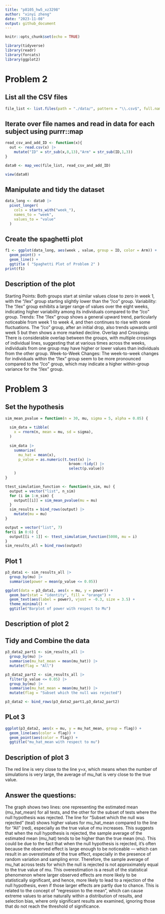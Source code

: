 ```yaml
---
title: "p8105_hw5_xz3298"
author: "xinyi zheng"
date: "2023-11-08"
output: github_document
---
```


```r
knitr::opts_chunk$set(echo = TRUE)
```

```r
library(tidyverse)
library(readr)
library(forcats)
library(ggplot2)
```

# Problem 2
## List all the CSV files
```r

file_list <- list.files(path = "./data/", pattern = "\\.csv$", full.names = TRUE)

```

## Iterate over file names and read in data for each subject using purrr::map
```r
read_csv_and_add_ID <- function(x){
  out <- read.csv(x) |> 
    mutate("ID" = str_sub(x,8,13),"Arm" = str_sub(ID,1,3))
}

data0 <- map_vec(file_list, read_csv_and_add_ID)

view(data0)
```

## Manipulate and tidy the dataset
```r
data_long <- data0 |> 
  pivot_longer(
    cols = starts_with("week_"), 
    names_to = "week", 
    values_to = "value"
  ) 
```

## Create the spaghetti plot
```r
f1 <- ggplot(data_long, aes(week , value, group = ID, color = Arm)) + 
  geom_point() + 
  geom_line() + 
  ggtitle ( "Spaghetti Plot of Problem 2" )
print(f1)

```
## Description of the plot

Starting Points: Both groups start at similar values close to zero in week 1, with the "/lex" group starting slightly lower than the "/co" group.
Variability: The "/lex" group exhibits a larger range of values over the eight weeks, indicating higher variability among its individuals compared to the "/co" group.
Trends: The "/lex" group shows a general upward trend, particularly noticeable from week 1 to week 4, and then continues to rise with some fluctuations. The "/co" group, after an initial drop, also trends upwards until week 5 but then shows a more marked decline.
Overlap and Crossings: There is considerable overlap between the groups, with multiple crossings of individual lines, suggesting that at various times across the weeks, individuals from one group may have higher or lower values than individuals from the other group.
Week-to-Week Changes: The week-to-week changes for individuals within the "/lex" group seem to be more pronounced compared to the "/co" group, which may indicate a higher within-group variance for the "/lex" group.


# Problem 3
## Set the hypothesis
```r
sim_mean_pvalue = function(n = 30, mu, sigma = 5, alpha = 0.05) {
  
  sim_data = tibble(
    x = rnorm(n, mean = mu, sd = sigma),
  )
  
  sim_data |> 
    summarize(
      mu_hat = mean(x),
      p_value = as.numeric(t.test(x) |> 
                             broom::tidy() |> 
                             select(p.value))
    )
}

ttest_simulation_function <- function(n_sim, mu) {
  output = vector("list", n_sim)
  for (i in 1:n_sim) {
    output[[i]] = sim_mean_pvalue(mu = mu)
  }
  sim_results = bind_rows(output) |> 
    mutate(mu = mu)
}

output = vector("list", 7)
for(i in 0:6) {
  output[[i + 1]] <- ttest_simulation_function(5000, mu = i)
}
sim_results_all = bind_rows(output)
```

## Plot 1
```r
p3_data1 <- sim_results_all |> 
  group_by(mu) |> 
  summarise(power = mean(p_value <= 0.05))

ggplot(data = p3_data1, aes(x = mu, y = power)) +
  geom_bar(stat = "identity", fill = "orange") +
  geom_text(aes(label = power), vjust = -0.3, size = 3.5) +
  theme_minimal() + 
  ggtitle("Barplot of power with respect to Mu")

```

## Description of plot 2



## Tidy and Combine the data
```r
p3_data2_part1 <- sim_results_all |> 
  group_by(mu) |> 
  summarise(mu_hat_mean = mean(mu_hat)) |> 
  mutate(flag = "All")

p3_data2_part2 <- sim_results_all |> 
  filter(p_value <= 0.05) |> 
  group_by(mu) |> 
  summarise(mu_hat_mean = mean(mu_hat)) |> 
  mutate(flag = "Subset which the null was rejected")

p3_data2 <- bind_rows(p3_data2_part1,p3_data2_part2)
```

## PLot 3
```r
ggplot(p3_data2, aes(x = mu, y = mu_hat_mean, group = flag)) +
  geom_line(aes(color = flag)) +
  geom_point(aes(color = flag)) + 
  ggtitle("mu_hat_mean with respect to mu")

```
## Description of plot 3
The red line is very close to the line y=x, which means when the number of simulations is very large, the average of mu_hat is very close to the true value.  

## Answer the questions:
The graph shows two lines: one representing the estimated mean (mu_hat_mean) for all tests, and the other for the subset of tests where the null hypothesis was rejected.
The line for "Subset which the null was rejected" (teal) shows higher values for mu_hat_mean compared to the line for "All" (red), especially as the true value of mu increases. This suggests that when the null hypothesis is rejected, the sample average of the estimated mean (mu_hat) tends to be higher than the true mean (mu). This could be due to the fact that when the null hypothesis is rejected, it’s often because the observed effect is large enough to be noticeable — which can result in an overestimate of the true effect, especially in the presence of random variation and sampling error.
Therefore, the sample average of mu_hat across tests for which the null is rejected is not approximately equal to the true value of mu. This overestimation is a result of the statistical phenomenon where larger observed effects are more likely to be statistically significant, and hence, more likely to lead to a rejection of the null hypothesis, even if those larger effects are partly due to chance. This is related to the concept of "regression to the mean", which can cause extreme values to arise naturally within a distribution of results, and selection bias, where only significant results are examined, ignoring those that do not reach the threshold of significance.

